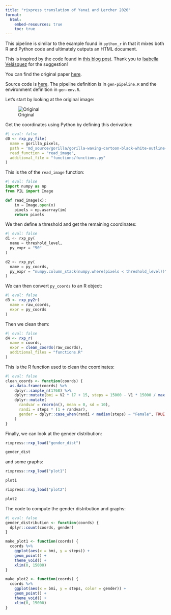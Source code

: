 ```yaml
---
title: "rixpress translation of Yanai and Lercher 2020"
format:
  html:
    embed-resources: true
    toc: true
---
```


This pipeline is similar to the example found in `python_r` in that it mixes
both R and Python code and ultimately outputs an HTML document.

This is inspired by the code found in [this blog
post](https://ivelasq.rbind.io/blog/reticulate-data-recreation/). Thank you to
[Isabella Velásquez](https://fosstodon.org/deck/@ivelasq3/114293176424941566)
for the suggestion!

You can find the original paper [here](https://www.biorxiv.org/content/10.1101/2020.07.30.228916v1).

Source code is
[here](https://github.com/b-rodrigues/rixpress_demos/tree/master/yanai_lercher_2020).
The pipeline definition is in `gen-pipeline.R` and the environment definition in
`gen-env.R`.

Let's start by looking at the original image:

![Original](gorilla/gorilla-waving-cartoon-black-white-outline-clipart-914.jpg)

Get the coordinates using Python by defining this derivation:

```r
#| eval: false
d0 <- rxp_py_file(
  name = gorilla_pixels,
  path = 'md_source/gorilla/gorilla-waving-cartoon-black-white-outline-clipart-914.jpg',
  read_function = "read_image",
  additional_file = "functions/functions.py"
)

```

This is the of the `read_image` function:

```python
#| eval: false
import numpy as np
from PIL import Image

def read_image(x):
    im = Image.open(x)
    pixels = np.asarray(im)
    return pixels
```

We then define a threshold and get the remaining coordinates:

```python
#| eval: false
d1 <- rxp_py(
  name = threshold_level,
  py_expr = "50"
)

d2 <- rxp_py(
  name = py_coords,
  py_expr = "numpy.column_stack(numpy.where(pixels < threshold_level))"
)
```

We can then convert `py_coords` to an R object:

```r
#| eval: false
d3 <- rxp_py2r(
  name = raw_coords,
  expr = py_coords
)
```

Then we clean them:

```r
#| eval: false
d4 <- rxp_r(
  name = coords,
  expr = clean_coords(raw_coords),
  additional_files = "functions.R"
)
```

This is the R function used to clean the coordinates:

```r
#| eval: false
clean_coords <- function(coords) {
  as.data.frame(coords) %>%
    dplyr::sample_n(1768) %>%
    dplyr::mutate(bmi = V2 * 17 + 15, steps = 15000 - V1 * 15000 / max(V1)) %>%
    dplyr::mutate(
      randvar = rnorm(n(), mean = 0, sd = 10),
      randi = steps * (1 + randvar),
      gender = dplyr::case_when(randi < median(steps) ~ "Female", TRUE ~ "Male")
    )
}
```

Finally, we can look at the gender distribution:

```r
rixpress::rxp_load("gender_dist")

gender_dist
```

and some graphs:

```r
rixpress::rxp_load("plot1")

plot1
```


```r
rixpress::rxp_load("plot2")

plot2
```


The code to compute the gender distribution and graphs:



```r
#| eval: false
gender_distribution <- function(coords) {
  dplyr::count(coords, gender)
}

make_plot1 <- function(coords) {
  coords %>%
    ggplot(aes(x = bmi, y = steps)) +
    geom_point() +
    theme_void() +
    xlim(0, 15000)
}

make_plot2 <- function(coords) {
  coords %>%
    ggplot(aes(x = bmi, y = steps, color = gender)) +
    geom_point() +
    theme_void() +
    xlim(0, 15000)
}

```
